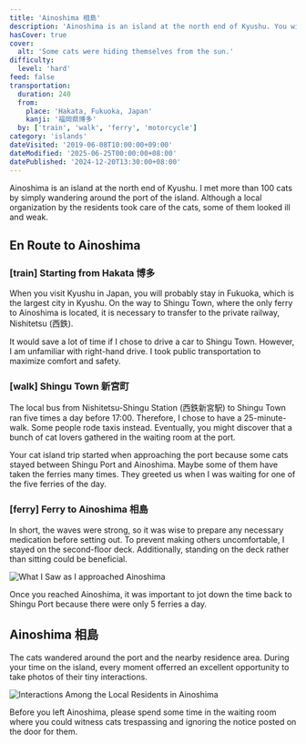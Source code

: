 ```yaml
---
title: 'Ainoshima 相島'
description: 'Ainoshima is an island at the north end of Kyushu. You will spot more than 100 cats by simply wandering around the port of the island. Although a local organization by the residents takes care of the cats, some of them look ill and weak.'
hasCover: true
cover:
  alt: 'Some cats were hiding themselves from the sun.'
difficulty:
  level: 'hard'
feed: false
transportation:
  duration: 240
  from:
    place: 'Hakata, Fukuoka, Japan'
    kanji: '福岡県博多'
  by: ['train', 'walk', 'ferry', 'motorcycle']
category: 'islands'
dateVisited: '2019-06-08T10:00:00+09:00'
dateModified: '2025-06-25T00:00:00+08:00'
datePublished: '2024-12-20T13:30:00+08:00'
---
```



Ainoshima is an island at the north end of Kyushu. I met more than 100 cats by simply wandering around the port of the island. Although a local organization by the residents took care of the cats, some of them looked ill and weak.

<Abstract transportation={frontmatter.transportation} />

## En Route to Ainoshima

### [train] Starting from Hakata 博多

When you visit Kyushu in Japan, you will probably stay in Fukuoka, which is the largest city in Kyushu. On the way to Shingu Town, where the only ferry to Ainoshima is located, it is necessary to transfer to the private railway, Nishitetsu (西鉄).

It would save a lot of time if I chose to drive a car to Shingu Town. However, I am unfamiliar with right-hand drive. I took public transportation to maximize comfort and safety.

### [walk] Shingu Town 新宮町

The local bus from Nishitetsu-Shingu Station (西鉄新宮駅) to Shingu Town ran five times a day before 17:00. Therefore, I chose to have a 25-minute-walk. Some people rode taxis instead. Eventually, you might discover that a bunch of cat lovers gathered in the waiting room at the port.

Your cat island trip started when approaching the port because some cats stayed between Shingu Port and Ainoshima. Maybe some of them have taken the ferries many times. They greeted us when I was waiting for one of the five ferries of the day.

### [ferry] Ferry to Ainoshima 相島

In short, the waves were strong, so it was wise to prepare any necessary medication before setting out. To prevent making others uncomfortable, I stayed on the second-floor deck. Additionally, standing on the deck rather than sitting could be beneficial.

![What I Saw as I approached Ainoshima](@assets/ainoshima/arriving.jpg)

Once you reached Ainoshima, it was important to jot down the time back to Shingu Port because there were only 5 ferries a day.

## Ainoshima 相島

The cats wandered around the port and the nearby residence area. During your time on the island, every moment offerred an excellent opportunity to take photos of their tiny interactions.

![Interactions Among the Local Residents in Ainoshima](@assets/ainoshima/interaction.jpg)

Before you left Ainoshima, please spend some time in the waiting room where you could witness cats trespassing and ignoring the notice posted on the door for them.
